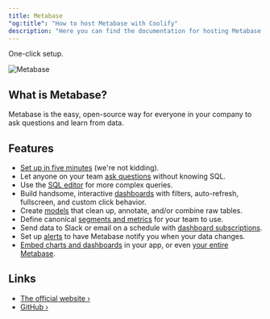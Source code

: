 ```yaml
---
title: Metabase
"og:title": "How to host Metabase with Coolify"
description: "Here you can find the documentation for hosting Metabase with Coolify."
---
```


<Check>One-click setup.</Check>

![Metabase](https://github.com/metabase/metabase/raw/master/docs/images/metabase-product-screenshot.svg)

## What is Metabase?

Metabase is the easy, open-source way for everyone in your company to ask questions and learn from data.

## Features

- [Set up in five minutes](https://www.metabase.com/docs/latest/setting-up-metabase.html) (we're not kidding).
- Let anyone on your team [ask questions](https://www.metabase.com/docs/latest/users-guide/04-asking-questions.html) without knowing SQL.
- Use the [SQL editor](https://www.metabase.com/docs/latest/questions/native-editor/writing-sql) for more complex queries.
- Build handsome, interactive [dashboards](https://www.metabase.com/docs/latest/users-guide/07-dashboards.html) with filters, auto-refresh, fullscreen, and custom click behavior.
- Create [models](https://www.metabase.com/learn/getting-started/models) that clean up, annotate, and/or combine raw tables.
- Define canonical [segments and metrics](https://www.metabase.com/docs/latest/administration-guide/07-segments-and-metrics.html) for your team to use.
- Send data to Slack or email on a schedule with [dashboard subscriptions](https://www.metabase.com/docs/latest/users-guide/dashboard-subscriptions).
- Set up [alerts](https://www.metabase.com/docs/latest/users-guide/15-alerts.html) to have Metabase notify you when your data changes.
- [Embed charts and dashboards](https://www.metabase.com/docs/latest/administration-guide/13-embedding.html) in your app, or even [your entire Metabase](https://www.metabase.com/docs/latest/enterprise-guide/full-app-embedding.html).

## Links

- [The official website ›](https://www.meilisearch.com)
- [GitHub ›](https://github.com/metabase/metabase)
